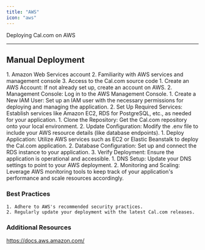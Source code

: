 ```yaml
---
title: "AWS"
icon: "aws"
---
```


Deploying Cal.com on AWS
___


## Manual Deployment
<Steps>
  <Step title="Prerequisites">
    1. Amazon Web Services account
    2. Familiarity with AWS services and management console
    3. Access to the Cal.com source code
  </Step>
  <Step title="AWS Environment Setup">
    1. Create an AWS Account: If not already set up, create an account on AWS.
    2. Management Console: Log in to the AWS Management Console.
  </Step>
  <Step title="Creating AWS Resources">
    1. Create a New IAM User: Set up an IAM user with the necessary permissions for deploying and managing the application.
    2. Set Up Required Services: Establish services like Amazon EC2, RDS for PostgreSQL, etc., as needed for your application.
  </Step>
  <Step title="Configuring Cal.com">
    1. Clone the Repository: Get the Cal.com repository onto your local environment.
    2. Update Configuration: Modify the .env file to include your AWS resource details (like database endpoints).
  </Step>
  <Step title="Deploying on AWS">
    1. Deploy Application: Utilize AWS services such as EC2 or Elastic Beanstalk to deploy the Cal.com application.
    2. Database Configuration: Set up and connect the RDS instance to your application.
    3. Verify Deployment: Ensure the application is operational and accessible.
  </Step>
  <Step title="Post-Deployment Steps">
    1. DNS Setup: Update your DNS settings to point to your AWS deployment.
    2. Monitoring and Scaling: Leverage AWS monitoring tools to keep track of your application's performance and scale resources accordingly.
  </Step>
</Steps>

### Best Practices

    1. Adhere to AWS's recommended security practices.
    2. Regularly update your deployment with the latest Cal.com releases.


### Additional Resources

https://docs.aws.amazon.com/
